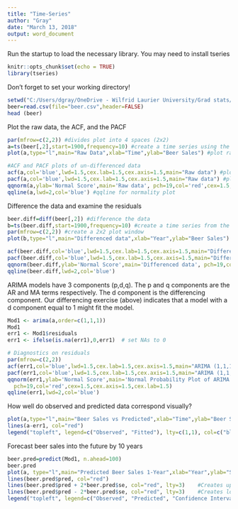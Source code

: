 ```yaml
---
title: "Time-Series"
author: "Gray"
date: "March 13, 2018"
output: word_document
---
```


Run the startup to load the necessary library. You may need to install tseries
```r
knitr::opts_chunk$set(echo = TRUE)
library(tseries)
```

Don't forget to set your working directory!
```r
setwd("C:/Users/dgray/OneDrive - Wilfrid Laurier University/Grad stats/Homework")
beer=read.csv(file="beer.csv",header=FALSE)
head (beer)
```

Plot the raw data, the ACF, and the PACF
```r
par(mfrow=c(2,2)) #divides plot into 4 spaces (2x2)
a=ts(beer[,2],start=1900,frequency=10) #create a time series using the ts function
plot(a,type="l",main="Raw Data",xlab="Time",ylab="Beer Sales") #plot raw data

#ACF and PACF plots of un-differenced data
acf(a,col='blue',lwd=1.5,cex.lab=1.5,cex.axis=1.5,main="Raw data") #plot the ACF
pacf(a,col='blue',lwd=1.5,cex.lab=1.5,cex.axis=1.5,main="Raw data") #plot the PACF
qqnorm(a,ylab='Normal Score',main='Raw data', pch=19,col='red',cex=1.5,cex.axis=1.5,cex.lab=1.5) #qqplot to check normality
qqline(a,lwd=2,col='blue') #qqline for normality plot

```

Difference the data and examine the residuals
```r
beer.diff=diff(beer[,2]) #difference the data
b=ts(beer.diff,start=1900,frequency=10) #create a time series from the differenced data
par(mfrow=c(2,2)) #create a 2x2 plot window
plot(b,type="l",main="Differenced data",xlab="Year",ylab="Beer Sales") #raw data plot of difference data

acf(beer.diff,col='blue',lwd=1.5,cex.lab=1.5,cex.axis=1.5,main="Differenced data") #acf plot
pacf(beer.diff,col='blue',lwd=1.5,cex.lab=1.5,cex.axis=1.5,main="Differenced data") #pacf plot
qqnorm(beer.diff,ylab='Normal Score',main='Differenced data', pch=19,col='red',cex=1.5,cex.axis=1.5,cex.lab=1.5) #qqplot
qqline(beer.diff,lwd=2,col='blue')

```

ARIMA models have 3 components (p,d,q). The p and q components are the AR and MA terms respectively.  The d component is the differencing component. Our differencing exercise (above) indicates that a model with a d component equal to 1 might fit the model.
```r
Mod1 <- arima(a,order=c(1,1,1))
Mod1
err1 <- Mod1$residuals
err1 <- ifelse(is.na(err1),0,err1)  # set NAs to 0

# Diagnostics on residuals
par(mfrow=c(2,2))
acf(err1,col='blue',lwd=1.5,cex.lab=1.5,cex.axis=1.5,main="ARIMA (1,1,1) residuals")
pacf(err1,col='blue',lwd=1.5,cex.lab=1.5,cex.axis=1.5,main="ARIMA (1,1,1) residuals")
qqnorm(err1,ylab='Normal Score',main='Normal Probability Plot of ARIMA (1,1,1) model',
  pch=19,col='red',cex=1.5,cex.axis=1.5,cex.lab=1.5)
qqline(err1,lwd=2,col='blue')

```

How well do observed and predicted data correspond visually?
```r
plot(a,type="l",main="Beer Sales vs Predicted",xlab="Time",ylab="Beer Sales")
lines(a-err1, col="red")
legend("topleft", legend=c("Observed", "Fitted"), lty=c(1,1), col=c("black","red"))

```

Forecast beer sales into the future by 10 years
```r
beer.pred=predict(Mod1, n.ahead=100)
beer.pred
plot(a, type="l",main="Predicted Beer Sales 1-Year",xlab="Year",ylab="Sales")
lines(beer.pred$pred, col="red")
lines(beer.pred$pred + 2*beer.pred$se, col="red", lty=3)    #Creates upper bound of confidence interval
lines(beer.pred$pred - 2*beer.pred$se, col="red", lty=3)    #Creates lower bound of confidence interval
legend("topleft", legend=c("Observed", "Predicted", "Confidence Interval"), lty=c(1,1,3), col=c("black","red", "red"))


```

